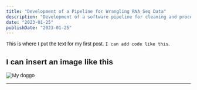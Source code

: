 ```yaml
---
title: "Development of a Pipeline for Wrangling RNA Seq Data"
description: "Development of a software pipeline for cleaning and processing data from RNA sequencing."
date: "2023-01-25"
publishDate: "2023-01-25"
---
```


<head>

<link href="https://fonts.googleapis.com/css2?family=Montserrat&display=swap" rel="stylesheet">

```{=html}
<style>
body {
      font-family: 'Montserrat', sans-serif;
    }
</style>
```
</head>

This is where I put the text for my first post. `I can add code like this`.

## I can insert an image like this

<img src="/images/loki.png" alt= "My doggo">

------------------------------------------------------------------------
